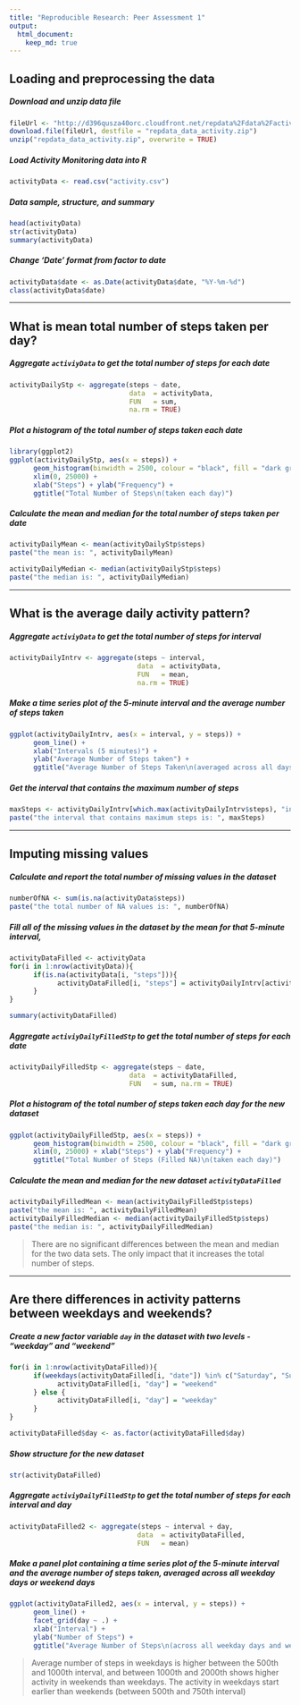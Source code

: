 ```yaml
---
title: "Reproducible Research: Peer Assessment 1"
output: 
  html_document:
    keep_md: true
---
```



## Loading and preprocessing the data
##### Download and unzip data file

```r
fileUrl <- "http://d396qusza40orc.cloudfront.net/repdata%2Fdata%2Factivity.zip"
download.file(fileUrl, destfile = "repdata_data_activity.zip")
unzip("repdata_data_activity.zip", overwrite = TRUE)
```

##### Load Activity Monitoring data into R  

```r
activityData <- read.csv("activity.csv")
```

##### Data sample, structure, and summary
```r
head(activityData)
str(activityData)
summary(activityData)
```

##### Change 'Date' format from factor to date
```r
activityData$date <- as.Date(activityData$date, "%Y-%m-%d")
class(activityData$date)
```

***

## What is mean total number of steps taken per day?

##### Aggregate `activiyData` to get the total number of steps for each date
```r
activityDailyStp <- aggregate(steps ~ date, 
                              data  = activityData, 
                              FUN   = sum, 
                              na.rm = TRUE)
```

##### Plot a histogram of the total number of steps taken each date
```r
library(ggplot2)
ggplot(activityDailyStp, aes(x = steps)) + 
      geom_histogram(binwidth = 2500, colour = "black", fill = "dark gray") +
      xlim(0, 25000) +
      xlab("Steps") + ylab("Frequency") +
      ggtitle("Total Number of Steps\n(taken each day)")
```  

##### Calculate the mean and median for the total number of steps taken per date

```r
activityDailyMean <- mean(activityDailyStp$steps)
paste("the mean is: ", activityDailyMean)

activityDailyMedian <- median(activityDailyStp$steps)
paste("the median is: ", activityDailyMedian)
```

***

## What is the average daily activity pattern?

##### Aggregate `activiyData` to get the total number of steps for interval
```r
activityDailyIntrv <- aggregate(steps ~ interval, 
                                data  = activityData, 
                                FUN   = mean, 
                                na.rm = TRUE)
```

##### Make a time series plot of the 5-minute interval and the average number of steps taken
```r
ggplot(activityDailyIntrv, aes(x = interval, y = steps)) +
      geom_line() + 
      xlab("Intervals (5 minutes)") + 
      ylab("Average Number of Steps taken") +
      ggtitle("Average Number of Steps Taken\n(averaged across all days)")
```

##### Get the interval that contains the maximum number of steps
```r
maxSteps <- activityDailyIntrv[which.max(activityDailyIntrv$steps), "interval"]
paste("the interval that contains maximum steps is: ", maxSteps)
```

***

## Imputing missing values

##### Calculate and report the total number of missing values in the dataset
```r
numberOfNA <- sum(is.na(activityData$steps))
paste("the total number of NA values is: ", numberOfNA)
```

##### Fill all of the missing values in the dataset by the mean for that 5-minute interval,
```r
activityDataFilled <- activityData
for(i in 1:nrow(activityData)){
      if(is.na(activityData[i, "steps"])){
            activityDataFilled[i, "steps"] = activityDailyIntrv[activityDailyIntrv$interval == activityData[i, "interval"], "steps"]
      } 
}

summary(activityDataFilled)
```

##### Aggregate `activiyDailyFilledStp` to get the total number of steps for each date
```r
activityDailyFilledStp <- aggregate(steps ~ date, 
                              data  = activityDataFilled, 
                              FUN   = sum, na.rm = TRUE)
```                              

##### Plot a histogram of the total number of steps taken each day for the new dataset

```r
ggplot(activityDailyFilledStp, aes(x = steps)) + 
      geom_histogram(binwidth = 2500, colour = "black", fill = "dark gray") +
      xlim(0, 25000) + xlab("Steps") + ylab("Frequency") +
      ggtitle("Total Number of Steps (Filled NA)\n(taken each day)")
```  

##### Calculate the mean and median for the new dataset `activityDataFilled`  
```r
activityDailyFilledMean <- mean(activityDailyFilledStp$steps)
paste("the mean is: ", activityDailyFilledMean)
activityDailyFilledMedian <- median(activityDailyFilledStp$steps)
paste("the median is: ", activityDailyFilledMedian)
```

> There are no significant differences between the mean and median for the two 
> data sets. The only impact that it increases the total number of steps.

***

## Are there differences in activity patterns between weekdays and weekends?

##### Create a new factor variable `day` in the dataset with two levels - "weekday" and "weekend"
```r
for(i in 1:nrow(activityDataFilled)){
      if(weekdays(activityDataFilled[i, "date"]) %in% c("Saturday", "Sunday")){
            activityDataFilled[i, "day"] = "weekend"
      } else {
            activityDataFilled[i, "day"] = "weekday"
      }  
}

activityDataFilled$day <- as.factor(activityDataFilled$day)
```

##### Show structure for the new dataset
```r
str(activityDataFilled)
```

##### Aggregate `activiyDailyFilledStp` to get the total number of steps for each interval and day
```r
activityDataFilled2 <- aggregate(steps ~ interval + day, 
                                data  = activityDataFilled,
                                FUN   = mean)
```

##### Make a panel plot containing a time series plot of the 5-minute interval and the average number of steps taken, averaged across all weekday days or weekend days
```r
ggplot(activityDataFilled2, aes(x = interval, y = steps)) +
      geom_line() +
      facet_grid(day ~ .) +
      xlab("Interval") +
      ylab("Number of Steps") +
      ggtitle("Average Number of Steps\n(across all weekday days and weekend days)")
```  

> Average number of steps in weekdays is higher between the 500th and 1000th interval, and between 1000th and 2000th shows higher activity in weekends than weekdays. \n The activity in weekdays start earlier than weekends (between 500th and 750th interval)